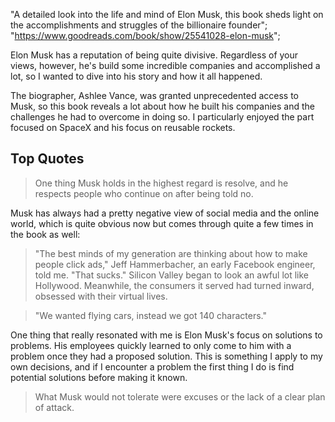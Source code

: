   "A detailed look into the life and mind of Elon Musk, this book sheds light on the accomplishments and struggles of the billionaire founder";
  "https://www.goodreads.com/book/show/25541028-elon-musk";

Elon Musk has a reputation of being quite divisive. Regardless of your views, however, he's build some incredible companies and accomplished a lot, so I wanted to dive into his story and how it all happened.

The biographer, Ashlee Vance, was granted unprecedented access to Musk, so this book reveals a lot about how he built his companies and the challenges he had to overcome in doing so. I particularly enjoyed the part focused on SpaceX and his focus on reusable rockets.

## Top Quotes

> One thing Musk holds in the highest regard is resolve, and he respects people who continue on after being told no.

Musk has always had a pretty negative view of social media and the online world, which is quite obvious now but comes through quite a few times in the book as well:

> "The best minds of my generation are thinking about how to make people click ads," Jeff Hammerbacher, an early Facebook engineer, told me. "That sucks." Silicon Valley began to look an awful lot like Hollywood. Meanwhile, the consumers it served had turned inward, obsessed with their virtual lives.

> "We wanted flying cars, instead we got 140 characters."

One thing that really resonated with me is Elon Musk's focus on solutions to problems. His employees quickly learned to only come to him with a problem once they had a proposed solution. This is something I apply to my own decisions, and if I encounter a problem the first thing I do is find potential solutions before making it known.

> What Musk would not tolerate were excuses or the lack of a clear plan of attack.
